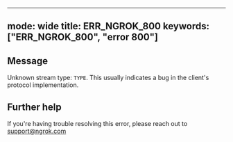 
---
mode: wide
title: ERR_NGROK_800
keywords: ["ERR_NGROK_800", "error 800"]
---

## Message
Unknown stream type: `TYPE`.
This usually indicates a bug in the client's protocol implementation.




## Further help
If you're having trouble resolving this error, please reach out to [support@ngrok.com](mailto:support@ngrok.com?subject=Help%20with%20ERR_NGROK_800)

